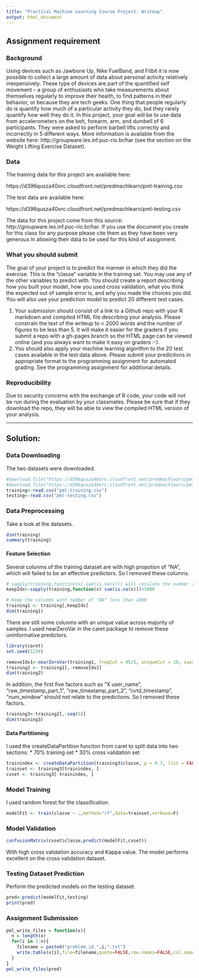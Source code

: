 ```yaml
---
title: "Practical Machine Learning Course Project: Writeup"
output: html_document
---
```


## Assignment requirement

### Background

Using devices such as Jawbone Up, Nike FuelBand, and Fitbit it is now possible to collect a large amount of data about personal activity relatively inexpensively. These type of devices are part of the quantified self movement – a group of enthusiasts who take measurements about themselves regularly to improve their health, to find patterns in their behavior, or because they are tech geeks. One thing that people regularly do is quantify how much of a particular activity they do, but they rarely quantify how well they do it. In this project, your goal will be to use data from accelerometers on the belt, forearm, arm, and dumbell of 6 participants. They were asked to perform barbell lifts correctly and incorrectly in 5 different ways. More information is available from the website here: http://groupware.les.inf.puc-rio.br/har (see the section on the Weight Lifting Exercise Dataset). 


### Data 


The training data for this project are available here: 

https://d396qusza40orc.cloudfront.net/predmachlearn/pml-training.csv

The test data are available here: 

https://d396qusza40orc.cloudfront.net/predmachlearn/pml-testing.csv

The data for this project come from this source: http://groupware.les.inf.puc-rio.br/har. If you use the document you create for this class for any purpose please cite them as they have been very generous in allowing their data to be used for this kind of assignment. 

### What you should submit

The goal of your project is to predict the manner in which they did the exercise. This is the "classe" variable in the training set. You may use any of the other variables to predict with. You should create a report describing how you built your model, how you used cross validation, what you think the expected out of sample error is, and why you made the choices you did. You will also use your prediction model to predict 20 different test cases. 

1. Your submission should consist of a link to a Github repo with your R markdown and compiled HTML file describing your analysis. Please constrain the text of the writeup to < 2000 words and the number of figures to be less than 5. It will make it easier for the graders if you submit a repo with a gh-pages branch so the HTML page can be viewed online (and you always want to make it easy on graders :-).
2. You should also apply your machine learning algorithm to the 20 test cases available in the test data above. Please submit your predictions in appropriate format to the programming assignment for automated grading. See the programming assignment for additional details. 

### Reproducibility 

Due to security concerns with the exchange of R code, your code will not be run during the evaluation by your classmates. Please be sure that if they download the repo, they will be able to view the compiled HTML version of your analysis. 

---

## Solution:

### Data Downloading

The two datasets were downloaded.
```r
#download.file("https://d396qusza40orc.cloudfront.net/predmachlearn/pml-training.csv","pml-training.csv",method="curl")
#download.file("https://d396qusza40orc.cloudfront.net/predmachlearn/pml-testing.csv","pml-testing.csv",method="curl")
training<-read.csv("pml-training.csv")
testing<-read.csv("pml-testing.csv")
```

### Data Preprocessing 

Take a look at the datasets.
```r
dim(training)
summary(training)
```

#### Feature Selection
Several colunms of the training dataset are with high propotion of "NA", which will failed to be an effective predictors. So I removed these columns.
```r
# sapply(training,function(x) sum(is.na(x))) will caculate the number of "NA" in each colunms
keepIdx<-sapply(training,function(x) sum(is.na(x)))<1000

# Keep the colunms with number of "NA" less than 1000
training1 <- training[,keepIdx]
dim(training1)
```

There are still some colunms with an unique value across majority of samples. I used nearZeroVar in the caret package to remove these uninformative predictors.
```r
library(caret)
set.seed(1234)

removeIdx1<-nearZeroVar(training1, freqCut = 95/5, uniqueCut = 10, saveMetrics = F)
training2 <- training1[,-removeIdx1]
dim(training2)
```

In addition, the first five factors such as "X user_name", "raw_timestamp_part_1", "raw_timestamp_part_2", "cvtd_timestamp", "num_window" should not relate to the predictions. So I removed these factors.
```r
training3<-training2[,-seq(5)]
dim(training3)
```

#### Data Partitioning
I used the createDataPartition funciton from caret to split data into two sections:
* 70% training set
* 30% cross validation set

```r
trainindex <- createDataPartition(training3$classe, p = 0.7, list = FALSE)
trainset <- training3[trainindex, ]
cvset <- training3[-trainindex, ]
```

### Model Training
I used random forest for the classification.
```r
modelFit <- train(classe ~ .,method="rf",data=trainset,verbose=F)
```

### Model Validation

```r
confusionMatrix(cvset$classe,predict(modelFit,cvset))
```
With high cross validation accuracy and Kappa value. The model performs excellent on the cross validation dataset.

### Testing Dataset Prediction
Perform the predicted models on the testing dataset.
```r
pred<-predict(modelFit,testing)
print(pred)
```
### Assignment Submission
```r
pml_write_files = function(x){
  n = length(x)
  for(i in 1:n){
    filename = paste0("problem_id_",i,".txt")
    write.table(x[i],file=filename,quote=FALSE,row.names=FALSE,col.names=FALSE)
  }
}
pml_write_files(pred)
```
